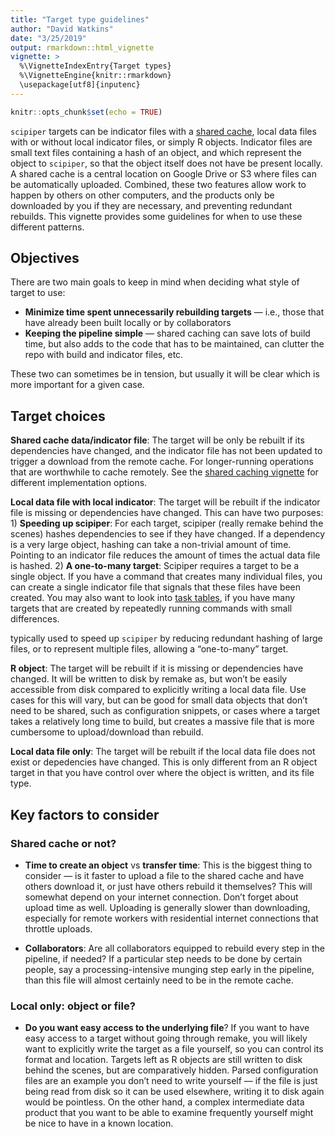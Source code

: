 ```yaml
---
title: "Target type guidelines"
author: "David Watkins"
date: "3/25/2019"
output: rmarkdown::html_vignette
vignette: >
  %\VignetteIndexEntry{Target types}
  %\VignetteEngine{knitr::rmarkdown}
  \usepackage[utf8]{inputenc}
---
```


```r
knitr::opts_chunk$set(echo = TRUE)
```

`scipiper` targets can be indicator files with a [shared cache](shared_cache.html), local data files with or without local indicator files, or simply R objects.  Indicator files are small text files containing a hash of an object, and which represent the object to `scipiper`, so that the object itself does not have be present locally.  A shared cache is a central location on Google Drive or S3 where files can be automatically uploaded.  Combined, these two features allow work to happen by others on other computers, and the products only be downloaded by you if they are necessary, and preventing redundant rebuilds. This vignette provides some guidelines for when to use these different patterns.

## Objectives
There are two main goals to keep in mind when deciding what style of target to use:
 
 - **Minimize time spent unnecessarily rebuilding targets** --- i.e., those that have already been built locally or by collaborators
 - **Keeping the pipeline simple** --- shared caching can save lots of build time, but also adds to the code that has to be maintained, can clutter the repo with build and indicator files, etc.
 
 These two can sometimes be in tension, but usually it will be clear which is more important for a given case.

## Target choices

**Shared cache data/indicator file**: The target will be only be rebuilt if its dependencies have changed, and the indicator file has not been updated to trigger a download from the remote cache. For longer-running operations that are worthwhile to cache remotely.  See the [shared caching vignette](shared_cache.html) for different implementation options.

**Local data file with local indicator**: The target will be rebuilt if the indicator file is missing or dependencies have changed.  This can have two purposes: 
  1) __Speeding up scipiper__: For each target, scipiper (really remake behind the scenes) hashes dependencies to see if they have changed.  If a dependency is a very large object, hashing can take a non-trivial amount of time.  Pointing to an indicator file reduces the amount of times the actual data file is hashed.
  2) __A one-to-many target__: Scipiper requires a target to be a single object.  If you have a command that creates many individual files, you can create a single indicator file that signals that these files have been created.  You may also want to look into [task tables](task_plans.html), if you have many targets that are created by repeatedly running commands with small differences.

typically used to speed up `scipiper` by reducing redundant hashing of large files, or to represent multiple files, allowing a "one-to-many" target.  

**R object**: The target will be rebuilt if it is missing or dependencies have changed.  It will be written to disk by remake as, but won't be easily accessible from disk compared to explicitly writing a local data file.  Use cases for this will vary, but can be good for small data objects that don't need to be shared, such as configuration snippets, or cases where a target takes a relatively long time to build, but creates a massive file that is more cumbersome to upload/download than rebuild. 

**Local data file only**:  The target will be rebuilt if the local data file does not exist or depedencies have changed.  This is only different from an R object target in that you have control over where the object is written, and its file type.
 
## Key factors to consider

### Shared cache or not?

 - **Time to create an object** vs **transfer time**: This is the biggest thing to consider --- is it faster to upload a file to the shared cache and have others download it, or just have others rebuild it themselves?  This will somewhat depend on your internet connection.  Don't forget about upload time as well.  Uploading is generally slower than downloading, especially for remote workers with residential internet connections that throttle uploads.  

 - **Collaborators**: Are all collaborators equipped to rebuild every step in the pipeline, if needed?  If a particular step needs to be done by certain people, say a processing-intensive munging step early in the pipeline, than this file will almost certainly need to be in the remote cache.
 
### Local only: object or file?

- **Do you want easy access to the underlying file**?  If you want to have easy access to a target without going through remake, you will likely want to explicitly write the target as a file yourself, so you can control its format and location.  Targets left as R objects are still written to disk behind the scenes, but are comparatively hidden.  Parsed configuration files are an example you don't need to write yourself --- if the file is just being read from disk so it can be used elsewhere, writing it to disk again would be pointless.  On the other hand, a complex intermediate data product that you want to be able to examine frequently yourself might be nice to have in a known location.   

 






 
 
